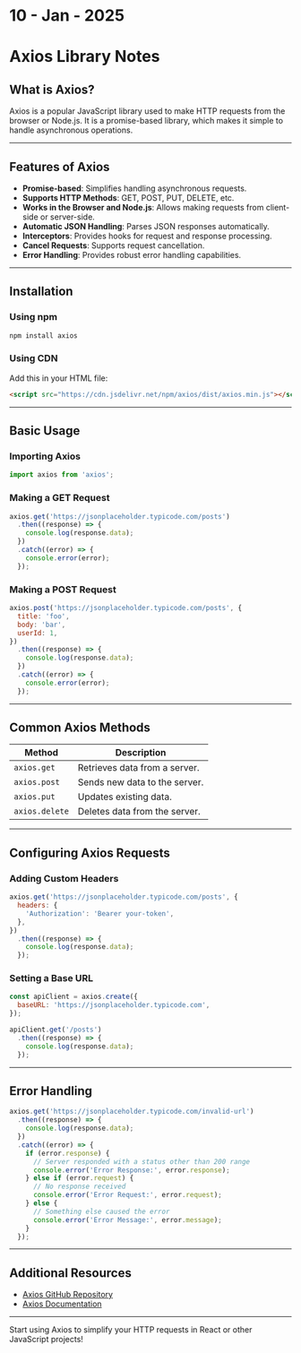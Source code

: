 # 10 - Jan - 2025

# Axios Library Notes

## What is Axios?
Axios is a popular JavaScript library used to make HTTP requests from the browser or Node.js. It is a promise-based library, which makes it simple to handle asynchronous operations.

---

## Features of Axios
- **Promise-based**: Simplifies handling asynchronous requests.
- **Supports HTTP Methods**: GET, POST, PUT, DELETE, etc.
- **Works in the Browser and Node.js**: Allows making requests from client-side or server-side.
- **Automatic JSON Handling**: Parses JSON responses automatically.
- **Interceptors**: Provides hooks for request and response processing.
- **Cancel Requests**: Supports request cancellation.
- **Error Handling**: Provides robust error handling capabilities.

---

## Installation
### Using npm
```bash
npm install axios
```

### Using CDN
Add this in your HTML file:
```html
<script src="https://cdn.jsdelivr.net/npm/axios/dist/axios.min.js"></script>
```

---

## Basic Usage
### Importing Axios
```javascript
import axios from 'axios';
```

### Making a GET Request
```javascript
axios.get('https://jsonplaceholder.typicode.com/posts')
  .then((response) => {
    console.log(response.data);
  })
  .catch((error) => {
    console.error(error);
  });
```

### Making a POST Request
```javascript
axios.post('https://jsonplaceholder.typicode.com/posts', {
  title: 'foo',
  body: 'bar',
  userId: 1,
})
  .then((response) => {
    console.log(response.data);
  })
  .catch((error) => {
    console.error(error);
  });
```

---

## Common Axios Methods
| Method        | Description                   |
|---------------|-------------------------------|
| `axios.get`   | Retrieves data from a server. |
| `axios.post`  | Sends new data to the server. |
| `axios.put`   | Updates existing data.        |
| `axios.delete`| Deletes data from the server. |

---

## Configuring Axios Requests
### Adding Custom Headers
```javascript
axios.get('https://jsonplaceholder.typicode.com/posts', {
  headers: {
    'Authorization': 'Bearer your-token',
  },
})
  .then((response) => {
    console.log(response.data);
  });
```

### Setting a Base URL
```javascript
const apiClient = axios.create({
  baseURL: 'https://jsonplaceholder.typicode.com',
});

apiClient.get('/posts')
  .then((response) => {
    console.log(response.data);
  });
```

---

## Error Handling
```javascript
axios.get('https://jsonplaceholder.typicode.com/invalid-url')
  .then((response) => {
    console.log(response.data);
  })
  .catch((error) => {
    if (error.response) {
      // Server responded with a status other than 200 range
      console.error('Error Response:', error.response);
    } else if (error.request) {
      // No response received
      console.error('Error Request:', error.request);
    } else {
      // Something else caused the error
      console.error('Error Message:', error.message);
    }
  });
```

---

## Additional Resources
- [Axios GitHub Repository](https://github.com/axios/axios)
- [Axios Documentation](https://axios-http.com)

---

Start using Axios to simplify your HTTP requests in React or other JavaScript projects!
